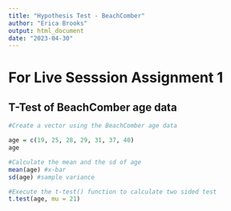 ---
title: "Hypothesis Test - BeachComber"
author: "Erica Brooks"
output: html_document
date: "2023-04-30"
---

# For Live Sesssion Assignment 1 
## T-Test of BeachComber age data

```{r}
#Create a vector using the BeachComber age data

age = c(19, 25, 28, 29, 31, 37, 40)
age
```
```{r}
#Calculate the mean and the sd of age
mean(age) #x-bar
sd(age) #sample variance
```
```{r}
#Execute the t-test() function to calculate two sided test
t.test(age, mu = 21)
```